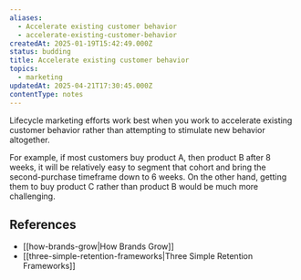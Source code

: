 ```yaml
---
aliases:
  - Accelerate existing customer behavior
  - accelerate-existing-customer-behavior
createdAt: 2025-01-19T15:42:49.000Z
status: budding
title: Accelerate existing customer behavior
topics:
  - marketing
updatedAt: 2025-04-21T17:30:45.000Z
contentType: notes
---
```

Lifecycle marketing efforts work best when you work to accelerate existing customer behavior rather than attempting to stimulate new behavior altogether.

For example, if most customers buy product A, then product B after 8 weeks, it will be relatively easy to segment that cohort and bring the second-purchase timeframe down to 6 weeks. On the other hand, getting them to buy product C rather than product B would be much more challenging.

## References

- [[how-brands-grow|How Brands Grow]]
- [[three-simple-retention-frameworks|Three Simple Retention Frameworks]]
